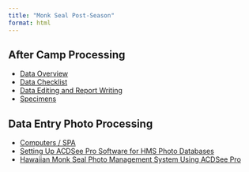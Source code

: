 ```yaml
---
title: "Monk Seal Post-Season"
format: html
---
```


## After Camp Processing
-   [Data Overview](https://docs.google.com/document/d/1dlILS9NL6dEAHFU-VwuqnSaid3F78OSuz2soz8FNo5o/edit?usp=sharing){.external target="_blank"}
-   [Data Checklist](https://docs.google.com/document/d/1eHbsy7Arhk4cXH4DBYo4YX2kihA3Z3dJVU3h8UkfN_0/edit?usp=sharing){.external target="_blank"}
-   [Data Editing and Report Writing](https://docs.google.com/document/d/1_1McUxx6qfST1LdBpLpGoj-fIXDRrIFB-SUWbewyR3c/edit?usp=sharing){.external target="_blank"}
-   [Specimens](https://docs.google.com/document/d/1Y32PpJ9_EkIVSz2V6xhYOmmCiCUMlucS81uYc4jHcO4/edit?usp=sharing){.external target="_blank"}

## Data Entry Photo Processing
-   [Computers / SPA](https://docs.google.com/document/d/1LWmXT0Op4Fo8hVopLuvHPZG8TF6-LiQDKwbfkmV--ng/edit?usp=sharing){.external target="_blank"}
-   [Setting Up ACDSee Pro Software for HMS Photo Databases](https://docs.google.com/document/d/1mg3gKdyqNYBRAFnVfaLcdEAC5oX6VRFPfq9Xu30qn1o/edit?usp=sharing){.external target="_blank"}
-   [Hawaiian Monk Seal Photo Management System Using ACDSee Pro](https://docs.google.com/document/d/1pD7cSaVQ02O1W7tVfV_doVr-3Mnez0Pg0fKDvzTc3mo/edit?usp=sharing){.external target="_blank"}
